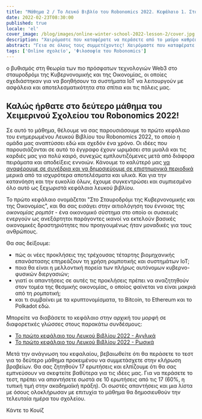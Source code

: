 ```yaml
---
title: "Μάθημα 2 / Το Λευκό Βιβλίο του Robonomics 2022. Κεφάλαιο 1. Στο σταυροδρόμι της κυβερνονομικής και της οικονομίας"
date: 2022-02-23T08:30:00
published: true
locale: 'el'
cover_image: /blog/images/online-winter-school-2022-lesson-2/cover.jpg
description: "Χαιρόμαστε που καταφέρατε να περάσετε από το μαύρο καθρέφτη και να μην πνιγείτε στο ψηφιακό κόσμο. Τώρα όμως σας περιμένει ένας πολύ βαθύτερος βυθισμός... ο βυθισμός στη θεωρία των πιο πρόσφατων τεχνολογιών Web3 στο σταυροδρόμι της Κυβερνονομικής και της Οικονομίας, οι οποίες σχεδιάστηκαν για να βοηθήσουν τα συστήματα IoT να λειτουργούν με ασφάλεια και αποτελεσματικότητα στα σπίτια και τις πόλεις μας."
abstract: "Γεια σε όλους τους συμμετέχοντες! Χαιρόμαστε που καταφέρατε να περάσετε από το μαύρο καθρέφτη και να μην πνιγείτε στον ψηφιακό κόσμο. Τώρα όμως σας περιμένει ένας πολύ βαθύτερος βυθισμός..."
tags: ['Online σχολείο', 'Φιλοσοφία του Robonomics']
---
```


<PostExpiredInfo/>

 ο βυθισμός στη θεωρία των πιο πρόσφατων τεχνολογιών Web3 στο σταυροδρόμι της Κυβερνονομικής και της Οικονομίας, οι οποίες σχεδιάστηκαν για να βοηθήσουν τα συστήματα IoT να λειτουργούν με ασφάλεια και αποτελεσματικότητα στα σπίτια και τις πόλεις μας.

## Καλώς ήρθατε στο δεύτερο μάθημα του Χειμερινού Σχολείου του Robonomics 2022!

Σε αυτό το μάθημα, θέλουμε να σας παρουσιάσουμε το πρώτο κεφάλαιο του ενημερωμένου Λευκού Βιβλίου του Robonomics 2022, το οποίο η ομάδα μας αναπτύσσει εδώ και σχεδόν ένα χρόνο. Οι ιδέες που παρουσιάζονται σε αυτό το έγγραφο έχουν ωριμάσει στα μυαλά και τις καρδιές μας για πολύ καιρό, συνεχώς εμπλουτιζόμενες μετά από διάφορα πειράματα και αποδείξεις εννοιών. Κάνουμε το καλύτερό μας [να αναφέρουμε σε συνέδρια και να δημοσιεύουμε σε επιστημονικά περιοδικά](https://robonomics.network/papers/) μερικά από τα ισχυρότερα αποτελέσματα και υλικά. Και για την κατανόηση και την ευκολία όλων, έχουμε συγκεντρώσει και συμπιεσμένο όλο αυτό ως ξεχωριστά κεφάλαια λευκού βιβλίου.

Το πρώτο κεφάλαιο ονομάζεται "Στο Σταυροδρόμι της Κυβερνονομικής και της Οικονομίας", και θα σας εισάγει στην αιτιολόγηση του έννοιας της *οικονομίας ρομπότ* - ένα οικονομικό σύστημα στο οποίο οι συσκευές ενεργούν ως ανεξάρτητοι παράγοντες ικανοί να εκτελούν βασικές οικονομικές δραστηριότητες που προηγουμένως ήταν μοναδικές για τους ανθρώπους.

<TextCard>

Θα σας δείξουμε:

- πώς οι νέες προκλήσεις της τρέχουσας τέταρτης βιομηχανικής επανάστασης επηρεάζουν τη χρήση ρομποτικής και συστημάτων IoT;
- ποια θα είναι η μελλοντική πορεία των πλήρως αυτόνομων κυβερνο-φυσικών διεργασιών;
- γιατί οι απαντήσεις σε αυτές τις προκλήσεις πρέπει να αναζητηθούν στον τομέα της θεσμικής οικονομίας, ο οποίος φαίνεται να είναι μακριά από τη ρομποτική;
- και τι συμβαίνει με τα κρυπτονομίσματα, το Bitcoin, το Ethereum και το Polkadot εδώ.

</TextCard>


<TextCard>

Μπορείτε να διαβάσετε το κεφάλαιο στην αρχική του μορφή σε διαφορετικές γλώσσες στους παρακάτω συνδέσμους:

- [Το πρώτο κεφάλαιο του Λευκού Βιβλίου 2022 - Αγγλικά](https://ipfs.io/ipfs/QmaxrVWRkNJ9FZmcetE1gBfG3YUKHZifQP9tjmtPGFB3zi)
- [Το πρώτο κεφάλαιο του Λευκού Βιβλίου 2022 - Ρωσικά](https://ipfs.io/ipfs/QmcAm42dMHQxBCyDzsEEezjPrGR9uNdUjAtoQwKr9dayxW)

Μετά την ανάγνωση του κεφαλαίου, βεβαιωθείτε ότι θα περάσετε το τεστ για το δεύτερο μάθημα προκειμένου να συμμετάσχετε στην κλήρωση βραβείων. Θα σας ζητηθούν 17 ερωτήσεις και ελπίζουμε ότι θα σας εμπνεύσουν να σκεφτείτε βαθύτερα για τις ιδέες μας. Για να περάσετε το τεστ, πρέπει να απαντήσετε σωστά σε 10 ερωτήσεις από τις 17 (60%, η τυπική τιμή στην ακαδημαϊκή πράξη). Οι σωστές απαντήσεις και μια λίστα με όσους ολοκλήρωσαν με επιτυχία το μάθημα θα δημοσιευθούν την τελευταία ημέρα του σχολείου.

<RbButton href="https://lesson2.robonomics.academy/">Κάντε το Κουίζ</RbButton>

</TextCard>